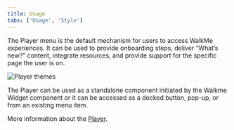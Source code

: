 ```yaml
---
title: Usage
tabs: ['Usage', 'Style']
---
```


<PageDescription>

  The Player menu is the default mechanism for users to access WalkMe experiences. It can be used to provide onboarding steps, deliver “What’s new?” content, integrate resources, and provide support for the specific page the user is on.

</PageDescription>

<Row>
  <Column colLg={8}>

![Player themes](images/WalkMe-player-usage.png)

  </Column>
</Row>

The Player can be used as a standalone component initiated by the Walkme Widget component or it can be accessed as a docked button, pop-up, or from an existing menu item.

More information about the [Player](https://support.walkme.com/knowledge-base/customize-player/).

